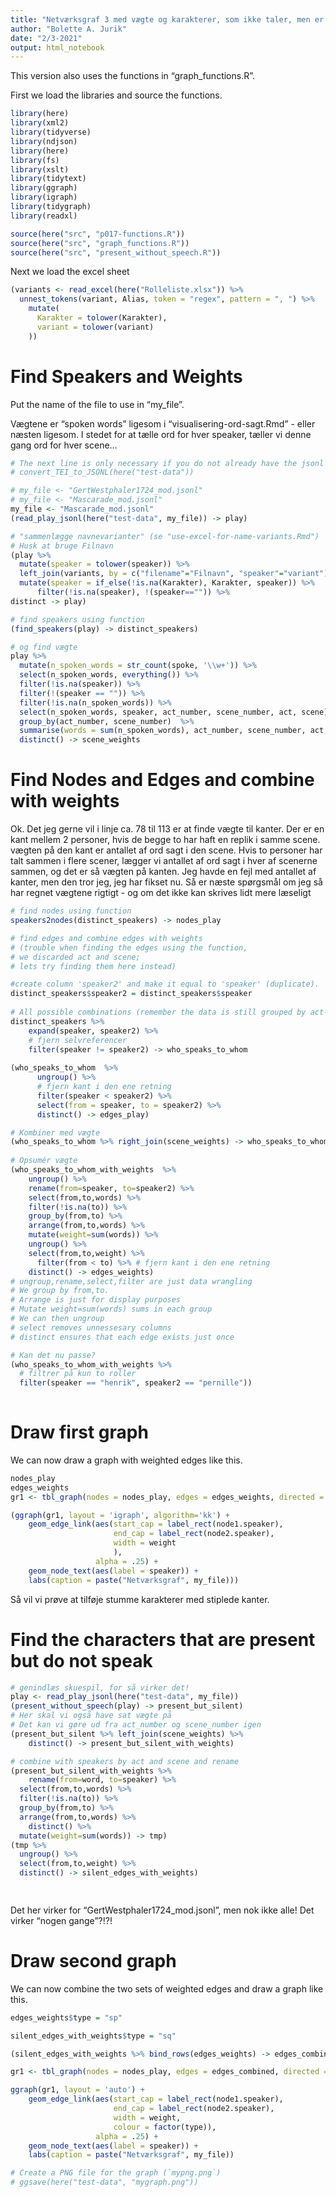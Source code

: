 ```yaml
---
title: "Netværksgraf 3 med vægte og karakterer, som ikke taler, men er til stede"
author: "Bolette A. Jurik"
date: "2/3-2021"
output: html_notebook
---
```


This version also uses the functions in "graph_functions.R".

First we load the libraries and source the functions.
```r
library(here)
library(xml2)
library(tidyverse)
library(ndjson)
library(here)
library(fs)
library(xslt)
library(tidytext)
library(ggraph)
library(igraph)
library(tidygraph)
library(readxl)

source(here("src", "p017-functions.R"))
source(here("src", "graph_functions.R"))
source(here("src", "present_without_speech.R"))
```

Next we load the excel sheet
```r
(variants <- read_excel(here("Rolleliste.xlsx")) %>% 
  unnest_tokens(variant, Alias, token = "regex", pattern = ", ") %>% 
    mutate(
      Karakter = tolower(Karakter),
      variant = tolower(variant)
    ))
```

# Find Speakers and Weights
Put the name of the file to use in "my_file".

Vægtene er "spoken words" ligesom i "visualisering-ord-sagt.Rmd" - eller næsten ligesom. I stedet for at tælle ord for hver speaker, tæller vi denne gang ord for hver scene...

```r
# The next line is only necessary if you do not already have the jsonl files
# convert_TEI_to_JSONL(here("test-data"))

# my_file <- "GertWestphaler1724_mod.jsonl"
# my_file <- "Mascarade_mod.jsonl"
my_file <- "Mascarade_mod.jsonl"
(read_play_jsonl(here("test-data", my_file)) -> play)

# "sammenlægge navnevarianter" (se "use-excel-for-name-variants.Rmd")
# Husk at bruge Filnavn
(play %>% 
  mutate(speaker = tolower(speaker)) %>% 
  left_join(variants, by = c("filename"="Filnavn", "speaker"="variant")) %>% 
  mutate(speaker = if_else(!is.na(Karakter), Karakter, speaker)) %>%
      filter(!is.na(speaker), !(speaker=="")) %>%
distinct -> play)

# find speakers using function
(find_speakers(play) -> distinct_speakers)

# og find vægte
play %>%
  mutate(n_spoken_words = str_count(spoke, '\\w+')) %>% 
  select(n_spoken_words, everything()) %>%
  filter(!is.na(speaker)) %>%
  filter(!(speaker == "")) %>%
  filter(!is.na(n_spoken_words)) %>%
  select(n_spoken_words, speaker, act_number, scene_number, act, scene) %>% 
  group_by(act_number, scene_number)  %>%
  summarise(words = sum(n_spoken_words), act_number, scene_number, act, scene, speaker) %>%
  distinct() -> scene_weights
```

# Find Nodes and Edges and combine with weights 

Ok. Det jeg gerne vil i linje ca. 78 til 113 er at finde vægte til kanter. Der er en kant mellem 2 personer, hvis de begge to har haft en replik i samme scene. vægten på den kant er antallet af ord sagt i den scene. Hvis to personer har talt sammen i flere scener, lægger vi antallet af ord sagt i hver af scenerne sammen, og det er så vægten på kanten. Jeg havde en fejl med antallet af kanter, men den tror jeg, jeg har fikset nu. Så er næste spørgsmål om jeg så har regnet vægtene rigtigt - og om det ikke kan skrives lidt mere læseligt 


```r
# find nodes using function
speakers2nodes(distinct_speakers) -> nodes_play

# find edges and combine edges with weights
# (trouble when finding the edges using the function,
# we discarded act and scene;
# lets try finding them here instead)

#create column 'speaker2' and make it equal to 'speaker' (duplicate).
distinct_speakers$speaker2 = distinct_speakers$speaker 
  
# All possible combinations (remember the data is still grouped by act-number and scene-number)
distinct_speakers %>% 
    expand(speaker, speaker2) %>%
    # fjern selvreferencer
    filter(speaker != speaker2) -> who_speaks_to_whom
  
(who_speaks_to_whom  %>%
      ungroup() %>%
      # fjern kant i den ene retning
      filter(speaker < speaker2) %>% 
      select(from = speaker, to = speaker2) %>%
      distinct() -> edges_play)

# Kombiner med vægte
(who_speaks_to_whom %>% right_join(scene_weights) -> who_speaks_to_whom_with_weights)
  
# Opsumér vægte
(who_speaks_to_whom_with_weights  %>%
    ungroup() %>% 
    rename(from=speaker, to=speaker2) %>% 
    select(from,to,words) %>% 
    filter(!is.na(to)) %>% 
    group_by(from,to) %>% 
    arrange(from,to,words) %>% 
    mutate(weight=sum(words)) %>% 
    ungroup() %>% 
    select(from,to,weight) %>% 
      filter(from < to) %>% # fjern kant i den ene retning
    distinct() -> edges_weights)
# ungroup,rename,select,filter are just data wrangling
# We group by from,to.
# Arrange is just for display purposes
# Mutate weight=sum(words) sums in each group
# We can then ungroup
# select removes unnessesary columns
# distinct ensures that each edge exists just once    

# Kan det nu passe?
(who_speaks_to_whom_with_weights %>%
  # filtrer på kun to roller
  filter(speaker == "henrik", speaker2 == "pernille"))
  

```

# Draw first graph
We can now draw a graph with weighted edges like this.
```r
nodes_play
edges_weights
gr1 <- tbl_graph(nodes = nodes_play, edges = edges_weights, directed = FALSE, node_key = "speaker")

(ggraph(gr1, layout = 'igraph', algorithm='kk') + 
    geom_edge_link(aes(start_cap = label_rect(node1.speaker),
                       end_cap = label_rect(node2.speaker),
                       width = weight
                       ),
                   alpha = .25) + 
    geom_node_text(aes(label = speaker)) + 
    labs(caption = paste("Netværksgraf", my_file)))
```
Så vil vi prøve at tilføje stumme karakterer med stiplede kanter.

# Find the characters that are present but do not speak
```r
# genindlæs skuespil, for så virker det!
play <- read_play_jsonl(here("test-data", my_file))
(present_without_speech(play) -> present_but_silent)
# Her skal vi også have sat vægte på
# Det kan vi gøre ud fra act_number og scene_number igen
(present_but_silent %>% left_join(scene_weights) %>%
    distinct() -> present_but_silent_with_weights)

# combine with speakers by act and scene and rename
(present_but_silent_with_weights %>%
    rename(from=word, to=speaker) %>% 
  select(from,to,words) %>% 
  filter(!is.na(to)) %>% 
  group_by(from,to) %>% 
  arrange(from,to,words) %>% 
    distinct() %>%
  mutate(weight=sum(words)) -> tmp)
(tmp %>% 
  ungroup() %>% 
  select(from,to,weight) %>% 
  distinct() -> silent_edges_with_weights)

  
```
Det her virker for "GertWestphaler1724_mod.jsonl", men nok ikke alle!
Det virker "nogen gange"?!?!

# Draw second graph
We can now combine the two sets of weighted edges and draw a graph like this.
```r
edges_weights$type = "sp"

silent_edges_with_weights$type = "sq"

(silent_edges_with_weights %>% bind_rows(edges_weights) -> edges_combined) 

gr1 <- tbl_graph(nodes = nodes_play, edges = edges_combined, directed = TRUE, node_key = "speaker")

ggraph(gr1, layout = 'auto') + 
    geom_edge_link(aes(start_cap = label_rect(node1.speaker),
                       end_cap = label_rect(node2.speaker),
                       width = weight,
                       colour = factor(type)),
                   alpha = .25) + 
    geom_node_text(aes(label = speaker)) +  
    labs(caption = paste("Netværksgraf", my_file))

# Create a PNG file for the graph (`mypng.png`)
# ggsave(here("test-data", "mygraph.png"))

```

